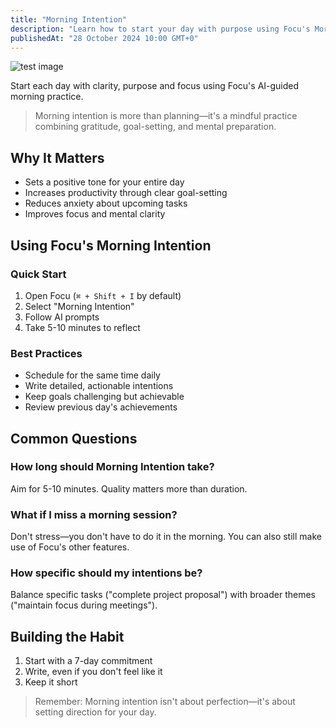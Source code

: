 ```yaml
---
title: "Morning Intention"
description: "Learn how to start your day with purpose using Focu's Morning Intention feature"
publishedAt: "28 October 2024 10:00 GMT+0"
---
```


![test image](/images/features/morning-intention.png)

Start each day with clarity, purpose and focus using Focu's AI-guided morning practice.

> Morning intention is more than planning—it's a mindful practice combining gratitude, goal-setting, and mental preparation.

## Why It Matters
- Sets a positive tone for your entire day
- Increases productivity through clear goal-setting
- Reduces anxiety about upcoming tasks
- Improves focus and mental clarity

## Using Focu's Morning Intention

### Quick Start
1. Open Focu (`⌘ + Shift + I` by default)
2. Select "Morning Intention"
3. Follow AI prompts
4. Take 5-10 minutes to reflect

### Best Practices
- Schedule for the same time daily
- Write detailed, actionable intentions
- Keep goals challenging but achievable
- Review previous day's achievements

## Common Questions

### How long should Morning Intention take?

Aim for 5-10 minutes. Quality matters more than duration.

### What if I miss a morning session?

Don't stress—you don't have to do it in the morning. You can also still make use of Focu's other features.

### How specific should my intentions be?

Balance specific tasks ("complete project proposal") with broader themes ("maintain focus during meetings").

## Building the Habit

1. Start with a 7-day commitment
2. Write, even if you don't feel like it
3. Keep it short

> Remember: Morning intention isn't about perfection—it's about setting direction for your day.
